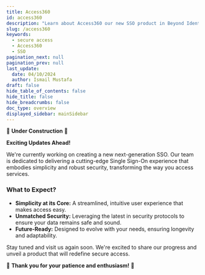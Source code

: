 ```yaml
---
title: Access360
id: access360
description: "Learn about Access360 our new SSO product in Beyond Identity."
slug: /access360
keywords:
  - secure access
  - Access360
  - SSO
pagination_next: null
pagination_prev: null
last_update:
  date: 04/10/2024
  author: Ismail Mustafa
draft: false
hide_table_of_contents: false
hide_title: false
hide_breadcrumbs: false
doc_type: overview
displayed_sidebar: mainSidebar
---
```


🚧 **Under Construction** 🚧

**Exciting Updates Ahead!**

We're currently working on creating a new next-generation SSO. Our team is dedicated to delivering a cutting-edge Single Sign-On experience that embodies simplicity and robust security, transforming the way you access services.

### What to Expect?

- **Simplicity at its Core:** A streamlined, intuitive user experience that makes access easy.
- **Unmatched Security:** Leveraging the latest in security protocols to ensure your data remains safe and sound.
- **Future-Ready:** Designed to evolve with your needs, ensuring longevity and adaptability.

Stay tuned and visit us again soon. We're excited to share our progress and unveil a product that will redefine secure access.

🚀 **Thank you for your patience and enthusiasm!** 🚀